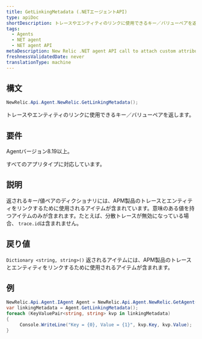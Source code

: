 ```yaml
---
title: GetLinkingMetadata (.NETエージェントAPI)
type: apiDoc
shortDescription: トレースやエンティティのリンクに使用できるキー／バリューペアを返します。
tags:
  - Agents
  - NET agent
  - NET agent API
metaDescription: New Relic .NET agent API call to attach custom attributes to your transaction data.
freshnessValidatedDate: never
translationType: machine
---
```


## 構文

```cs
NewRelic.Api.Agent.NewRelic.GetLinkingMetadata();
```

トレースやエンティティのリンクに使用できるキー／バリューペアを返します。

## 要件

Agentバージョン8.19以上。

すべてのアプリタイプに対応しています。

## 説明

返されるキー/値ペアのディクショナリには、APM製品のトレースとエンティティをリンクするために使用されるアイテムが含まれています。意味のある値を持つアイテムのみが含まれます。たとえば、分散トレースが無効になっている場合、 `trace.id`は含まれません。

## 戻り値

`Dictionary <string, string>()` 返されるアイテムには、APM製品のトレースとエンティティをリンクするために使用されるアイテムが含まれます。

## 例

```cs
NewRelic.Api.Agent.IAgent Agent = NewRelic.Api.Agent.NewRelic.GetAgent();
var linkingMetadata = Agent.GetLinkingMetadata();
foreach (KeyValuePair<string, string> kvp in linkingMetadata)
{
     Console.WriteLine("Key = {0}, Value = {1}", kvp.Key, kvp.Value);
}
```